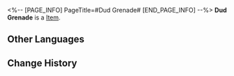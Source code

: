 <%-- [PAGE_INFO]
PageTitle=#Dud Grenade#
[END_PAGE_INFO] --%>
{{Item Infobox
|title       = Dud Grenade
|id          = 140164
|image       = Item Dud Grenade.png
|type        = 
|invCategory = Missions
|rarity      = 3
|effect      = 
|description = A grenade with its pin pulled. It is silent, as though it might start growling at any moment.
}}
{{Description|1=''"A little gift for the lost..."''}}
'''Dud Grenade''' is a [[Item]].

==Other Languages==
{{Other Languages
|en   = Dud Grenade
|zhs  = 哑火的手雷
|zht  = 啞火的手榴彈
|ja   = 不発の手榴弾
|ko   = 불발된 수류탄
|es   = Granada inservible
|fr   = Grenade de pacotille
|ru   = Неразорвавшаяся граната
|th   = ระเบิดด้าน
|vi   = Lựu Đạn Tịt Ngòi
|de   = Blindgänger
|id   = Granat Tak Bisa Meledak
|pt   = Granada Defeituosa
}}

==Change History==
{{Change History|2.0}}